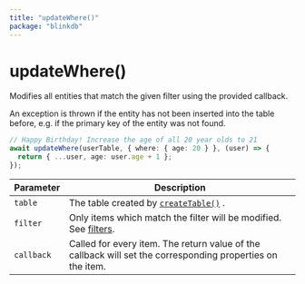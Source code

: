 ```yaml
---
title: "updateWhere()"
package: "blinkdb"
---
```


# updateWhere()

Modifies all entities that match the given filter using the provided callback.

An exception is thrown if the entity has not been inserted into the table before,
e.g. if the primary key of the entity was not found.

```ts
// Happy Birthday! Increase the age of all 20 year olds to 21
await updateWhere(userTable, { where: { age: 20 } }, (user) => {
  return { ...user, age: user.age + 1 };
});
```

| Parameter  | Description                                                                                                |
| ---------- | ---------------------------------------------------------------------------------------------------------- |
| `table`    | The table created by [`createTable()`](createtable) .                                                      |
| `filter`   | Only items which match the filter will be modified. See [filters](/docs/filters).                          |
| `callback` | Called for every item. The return value of the callback will set the corresponding properties on the item. |
